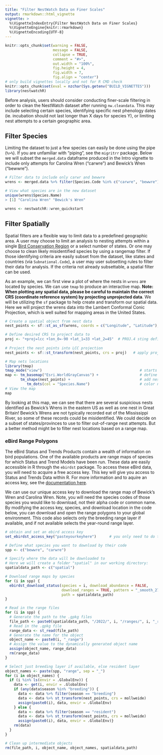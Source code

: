 ```yaml
---
title: "Filter NestWatch Data on Finer Scales"
output: rmarkdown::html_vignette
vignette: >
  %\VignetteIndexEntry{Filter NestWatch Data on Finer Scales}
  %\VignetteEngine{knitr::rmarkdown}
  %\VignetteEncoding{UTF-8}
---
```


```r
knitr::opts_chunk$set(warning = FALSE, 
                      message = FALSE,
                      collapse = TRUE,
                      comment = "#>",
                      out.width = "100%",
                      fig.height = 4, 
                      fig.width = 7, 
                      fig.align = "center")
# only build vignettes locally and not for R CMD check
knitr::opts_chunk$set(eval = nzchar(Sys.getenv("BUILD_VIGNETTES")))
library(nestwatchR)
```

Before analysis, users should consider conducting finer-scale filtering in order to clean the NestWatch dataset after running `nw.cleandata`. This may include selecting certain species, identifying specific nest phenology dates (ie. incubation should not last longer than X days for species Y), or limiting nest attempts to a certain geographic area. 

## Filter Species

Limiting the dataset to just a few species can easily be done using the pipe (`%>%`). If you are unfamiliar with "piping", see the `migritrr` package. Below we will subset the `merged.data` dataframe produced in the Intro vignette to include only attempts for Carolina Wren ("carwre") and Bewick's Wren ("bewwre").

```r
# Filter data to include only carwr and bewwre
wrens <- merged.data %>% filter(Species.Code %in% c("carwre", "bewwre"))

# View what species are in the new dataset
unique(wrens$Species.Name)
> [1] "Carolina Wren" "Bewick's Wren"

```

```r
wrens <- nestwatchR::wren_quickstart
```


## Filter Spatially

Spatial filters are a flexible way to limit data to a predefined geographic area. A user may choose to limit an analysis to nesting attempts within a single [Bird Conservation Region](https://nabci-us.org/resources/bird-conservation-regions-map/) or a select number of states. Or one may choose to clean likely misidentified species by using a rangemap filter. If those identifying criteria are easily subset from the dataset, like states and countries (via `Subnational.Code`), a user may user subsetting rules to filter their data for analysis. If the criteria not already subsettable, a spatial filter can be used.

As an example, we can first view a plot of where the nests in `wrens` are located by species. We can use `tmap` to produce an interactive map. **Note: When plotting any spatial data, please be careful to maintain the correct CRS (coordinate reference system) by projecting unprojected data**. We will be utilizing the `sf` package to help create and transform our spatial data. Here we will project the wrens data into the Lambert Conformal Conic Projection, which is well suited for mapping areas in the United States. 

```r
# Create a spatial object from nest data
nest_points <- sf::st_as_sf(wrens, coords = c("Longitude", "Latitude"), crs = 4326)  # data is in WGS 84 (crs = 4326)

# Define desired CRS to project data to
proj <- "+proj=lcc +lon_0=-90 +lat_1=33 +lat_2=45"  # PROJ.4 sting defining the projection
  
# Project the nest points into LCC projection  
nest_points <- sf::st_transform(nest_points, crs = proj)   # apply projection

# Map nets locations
library(tmap)
tmap_mode("view")                                             # starts interactive plot
map <- tm_basemap("Esri.WorldGrayCanvas") +                   # define basemap
       tm_shape(nest_points) +                                # add nest point data
          tm_dots(col = "Species.Name")                       # color nests by species
# View the map
map                                                           

```

By looking at this map, we can see that there are several suspicious nests identified as Bewick's Wrens in the eastern US as well as one nest in Great Britain! Bewick's Wrens are not typically recorded eat of the Mississippi River, so some of these records could be misidentified. We could decide on a subset of states/provinces to use to filter out-of-range nest attempts. But a better method might be to filter nest locations based on a range map.

### eBird Range Polygons

The eBird Status and Trends Products contain a wealth of information on bird populations. One of the available products are range maps of species for which Status and Trend Models have been run. These data are easily accessible in R through the `ebirdst` package. To access these eBird data, you will need to acquire a free access key. This key will give you access to Status and Trends Data within R. For more information and to aquire an access key, see the [documentation here](https://ebird.github.io/ebirdst/).

We can use our unique access key to download the range map of Bewick's Wren and Carolina Wren. Note, you will need the species codes of those species you would like to download, not their alpha code or common name. By modifying the access key, species, and download location in the code below, you can download and open the range polygons to your global environment. This code also selects only the breeding range layer if available, and if not available selects the year-round range layer.

```r
# obtain and set an ebird access key
set_ebirdst_access_key("pasteyourkeyhere")      # you only need to do this once, R will remember it

# Define what species you want to download by their code
spp <- c("bewwre", "carwre")

# Specify where the data will be downloaded to
# Here we will create a folder "spatial" in our working directory:
spatialdata_path <- c("spatial")  

# Download range maps by species
for (i in spp) {
  ebirdst_download_status(species = i, download_abundance = FALSE, 
                          download_ranges = TRUE, pattern = "_smooth_27km_", 
                          path = spatialdata_path)
}

# Read in the range files
for (i in spp) {
  # Generate the path to the .gpkg files
  file_path <- paste0(spatialdata_path, "/2022/", i, "/ranges/", i, "_range_smooth_27km_2022.gpkg")
  # Read in the .gpkg file
  range_data <- st_read(file_path)
  # Generate the name for the object
  object_name <- paste0(i, "_range")
  # Assign the value to the dynamically generated object name
  assign(object_name, range_data)
  rm(range_data)
}

# Select just breeding layer if available, else resident layer
object_names <- paste(spp, "range", sep = "_")
for (i in object_names) {
  if (i %in% ls(envir = .GlobalEnv)) {
    data <- get(i, envir = .GlobalEnv)
    if (any(data$season %in% "breeding")) {
      data <- data %>% filter(season == "breeding")
      data <- data %>% st_transform(nest_points, crs = mollweide)
      assign(paste0(i), data, envir = .GlobalEnv)
    } else {
      data <- data %>% filter(season == "resident")
      data <- data %>% st_transform(nest_points, crs = mollweide)
      assign(paste0(i), data, envir = .GlobalEnv)}
    rm(data)
  }
}

# Clean up intermediate objects
rm(file_path, i, object_name, object_names, spatialdata_path)


```
